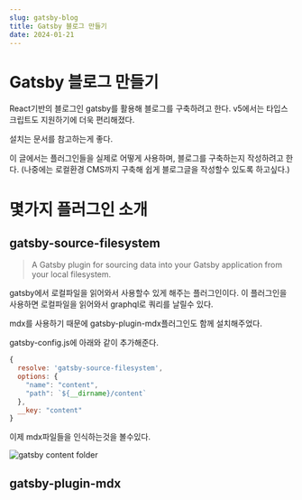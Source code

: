 ```yaml
---
slug: gatsby-blog
title: Gatsby 블로그 만들기
date: 2024-01-21
---
```


# Gatsby 블로그 만들기

React기반의 블로그인 gatsby를 활용해 블로그를 구축하려고 한다.
v5에서는 타입스크립트도 지원하기에 더욱 편리해졌다.

설치는 문서를 참고하는게 좋다.

이 글에서는 플러그인들을 실제로 어떻게 사용하며, 블로그를 구축하는지 작성하려고 한다.
(나중에는 로컬환경 CMS까지 구축해 쉽게 블로그글을 작성할수 있도록 하고싶다.)


# 몇가지 플러그인 소개


## gatsby-source-filesystem
> A Gatsby plugin for sourcing data into your Gatsby application from your local filesystem.

gatsby에서 로컬파일을 읽어와서 사용할수 있게 해주는 플러그인이다.
이 플러그인을 사용하면 로컬파일을 읽어와서 graphql로 쿼리를 날릴수 있다.

mdx를 사용하기 때문에 gatsby-plugin-mdx플러그인도 함께 설치해주었다.

gatsby-config.js에 아래와 같이 추가해준다.

```js
{
  resolve: 'gatsby-source-filesystem',
  options: {
    "name": "content",
    "path": `${__dirname}/content`
  },
  __key: "content"
}
```

이제 mdx파일들을 인식하는것을 볼수있다.

![gatsby content folder](./image1.png)



## gatsby-plugin-mdx




